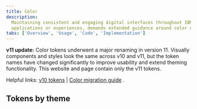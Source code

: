 ```yaml
---
title: Color
description:
  Maintaining consistent and engaging digital interfaces throughout IBM, whether
  applications or experiences, demands extended guidance around color usage.
tabs: ['Overview', 'Usage', 'Code', 'Implementation']
---
```



<InlineNotification>

**v11 update:** Color tokens underwent a major renaming in version 11. Visually
components and styles look the same across v10 and v11, but the token names have
changed significantly to improve usability and extend theming functionality.
This website and page contain only the v11 tokens.

Helpful links:
[v10 tokens](https://v10.carbondesignsystem.com/guidelines/color/usage) |
[Color migration guide](/migrating/guide/design#color-tokens-breaking) .

</InlineNotification>

## Tokens by theme

<ColorTokenTable />

